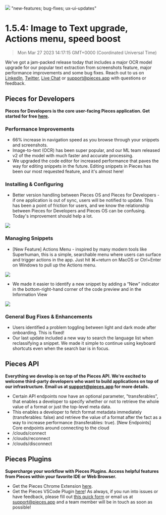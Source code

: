 ![](https://uploads-ssl.webflow.com/6143afec68f555387049efb3/630d6b47b1326f2ea0a96ba4_ezgif_com-gif-maker9_f83d0c3e98e4296fc3950fc0632b0610_2000.png)
"new-features; bug-fixes; ux-ui-updates"
# 1.5.4: Image to Text upgrade, Actions menu, speed boost
> Mon Mar 27 2023 14:17:15 GMT+0000 (Coordinated Universal Time)

We've got a jam-packed release today that includes a major OCR model upgrade for our popular text extraction from screenshots feature, major performance improvements and some bug fixes. Reach out to us on <a href="https://www.linkedin.com/company/getpieces" target="_blank" rel="noopener noreferrer">LinkedIn</a>, <a href="https://twitter.com/getpieces" target="_blank" rel="noopener noreferrer">Twitter</a>, <a href="https://code.pieces.app/" target="_blank" rel="noopener noreferrer">Live Chat</a> or support@pieces.app with questions or feedback.
## Pieces for Developers
**Pieces for Developers is the core user-facing Pieces application. Get started for free <a href="http://code.pieces.app/install" target="_blank" rel="noopener noreferrer">here</a>.**

### Performance Improvements
- 66% increase in navigation speed as you browse through your snippets and screenshots.
- Image-to-text (OCR) has been super popular, and our ML team released v2 of the model with much faster and accurate processing.
- We upgraded the code editor for increased performance that paves the way for editing snippets in the future. Editing snippets in Pieces has been our most requested feature, and it's almost here!

### Installing & Configuring
- Better version handling between Pieces OS and Pieces for Developers - if one application is out of sync, users will be notified to update. This has been a point of friction for users, and we know the relationship between Pieces for Developers and Pieces OS can be confusing. Today's improvement should help a lot.

![](/uploads-ssl.webflow.com/6143afec68f555387049efb3/630d6b48b1326f24d8a96be1_ezgif_com-gif-maker10_df2da2872ca4102658bda2867a1f5f08_800.png)

### Managing Snippets
- [New Feature] Actions Menu - inspired by many modern tools like Superhuman, this is a simple, searchable menu where users can surface and trigger actions in the app. Just hit ⌘+return on MacOS or Ctrl+Enter on Windows to pull up the Actions menu.

![](://uploads-ssl.webflow.com/6143afec68f555387049efb3/630d6b48b1326f65cca96bf5_ezgif_com-gif-maker11_10778098c2839ffa38cb6ce16aad7710_800.png)

- We made it easier to identify a new snippet by adding a “New” indicator in the bottom-right-hand corner of the code preview and in the Information View

![](https://uploads-ssl.webflow.com/6143afec68f555387049efb3/630d6b48b1326f6710a96c0b_ezgif_com-gif-maker12_a3fdab8740ea7b81923d2479f7b615d5_800.png)

### General Bug Fixes & Enhancements
- Users identified a problem toggling between light and dark mode after onboarding. This is fixed!
- Our last update included a new way to search the language list when reclassifying a snippet. We made it simple to continue using keyboard shortcuts even when the search bar is in focus.

## Pieces API
**Everything we develop is on top of the Pieces API. We're excited to welcome third-party developers who want to build applications on top of our infrastructure. Email us at support@pieces.app for more details.**

- Certain API endpoints now have an optional parameter, &quot;transferables&quot;, that enables a developer to specify whether or not to retrieve the whole value of a format or just the top-level meta data.
- This enables a developer to fetch format metadata immediately (transferables: false) and retrieve the value of a format after the fact as a way to increase performance (transferables: true).
[New Endpoints] Core endpoints around connecting to the cloud
- /clouds/connect
- /clouds/reconnect
- /clouds/disconnect
## Pieces Plugins
**Supercharge your workflow with Pieces Plugins. Access helpful features from Pieces within your favorite IDE or Web Browser.**

- Get the Pieces Chrome Extension <a href="https://chrome.google.com/webstore/detail/pieces/igbgibhbfonhmjlechmeefimncpekepm?hl=en" target="_blank" rel="noopener noreferrer">here</a>.
- Get the Pieces VSCode Plugin <a href="https://marketplace.visualstudio.com/items?itemName=MeshIntelligentTechnologiesInc.pieces-vscode" target="_blank" rel="noopener noreferrer">here</a>!
As always, if you run into issues or have feedback, please fill out <a href="https://getpieces.typeform.com/to/mCjBSIjF" target="_blank" rel="noopener noreferrer">this quick form</a> or email us at support@pieces.app and a team member will be in touch as soon as possible!

